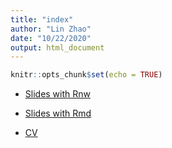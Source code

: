 ```yaml
---
title: "index"
author: "Lin Zhao"
date: "10/22/2020"
output: html_document
---
```


```r
knitr::opts_chunk$set(echo = TRUE)
```

- [Slides with Rnw](part1v1.pdf)

- [Slides with Rmd](part1v2.html)

- [CV](resume_Lin_Zhao.html)
